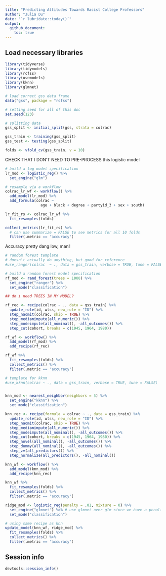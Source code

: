 ```yaml
---
title: "Predicting Attitudes Towards Racist College Professors"
author: "Julia Du"
date: "`r lubridate::today()`"
output: 
  github_document:
    toc: true
---
```


## Load necessary libraries

```r
library(tidyverse)
library(tidymodels)
library(rcfss)
library(usemodels)
library(kknn)
library(glmnet)

# load correct gss data frame
data("gss", package = "rcfss")
```

```r
# setting seed for all of this doc
set.seed(123)

# splitting data
gss_split <- initial_split(gss, strata = colrac)

gss_train <- training(gss_split)
gss_test <- testing(gss_split)

folds <- vfold_cv(gss_train, v = 10)
```

CHECK THAT I DON'T NEED TO PRE-PROCESS this logistic model
```r
# build a log model specification
lr_mod <- logistic_reg() %>% 
  set_engine("glm")

# resample via a workflow
colrac_lr_wf <- workflow() %>%
  add_model(lr_mod) %>%
  add_formula(colrac ~ 
                age + black + degree + partyid_3 + sex + south)

lr_fit_rs <- colrac_lr_wf %>%
  fit_resamples(folds)

collect_metrics(lr_fit_rs) %>%
  # can use summarize = FALSE to see metrics for all 10 folds
  filter(.metric == "accuracy")
```
Accuracy pretty dang low, man!

```r
# random forest template  
# doesn't actually do anything, but good for reference
#use_ranger(colrac  ~ ., data = gss_train, verbose = TRUE, tune = FALSE)

# build a random forest model specification
rf_mod <- rand_forest(trees = 1000) %>% 
  set_engine("ranger") %>% 
  set_mode("classification")

## do i need TREES IN MY MODEL?

rf_rec <- recipe(colrac ~ ., data = gss_train) %>% 
  update_role(id, wtss, new_role = "ID") %>%
  step_naomit(colrac, skip = TRUE) %>%
  step_medianimpute(all_numeric()) %>%
  step_modeimpute(all_nominal(), -all_outcomes()) %>%
  step_cut(cohort, breaks = c(1945, 1964, 1980))

rf_wf <- workflow() %>%
  add_model(rf_mod) %>%
  add_recipe(rf_rec)

rf_wf %>%
  fit_resamples(folds) %>%
  collect_metrics() %>% 
  filter(.metric == "accuracy")
```


```r
# template for kknn
#use_kknn(colrac ~ ., data = gss_train, verbose = TRUE, tune = FALSE)


knn_mod <- nearest_neighbor(neighbors = 5) %>%              
  set_engine("kknn") %>%             
  set_mode("classification")      

knn_rec <- recipe(formula = colrac ~ ., data = gss_train) %>% 
  update_role(id, wtss, new_role = "ID") %>%
  step_naomit(colrac, skip = TRUE) %>%
  step_medianimpute(all_numeric()) %>%
  step_modeimpute(all_nominal(), -all_outcomes()) %>%
  step_cut(cohort, breaks = c(1945, 1964, 1980)) %>%
  step_novel(all_nominal(), -all_outcomes()) %>%
  step_dummy(all_nominal(), -all_outcomes()) %>%
  step_zv(all_predictors()) %>% 
  step_normalize(all_predictors(), -all_nominal()) 

knn_wf <- workflow() %>%
  add_model(knn_mod) %>%
  add_recipe(knn_rec)

knn_wf %>%
  fit_resamples(folds) %>%
  collect_metrics() %>%
  filter(.metric == "accuracy")
```


```r
ridge_mod <- logistic_reg(penalty = .01, mixture = 0) %>% 
  set_engine("glmnet") %>% # use glmnet over glm since we have a penalty
  set_mode("classification")

# using same recipe as knn
update_model(knn_wf, ridge_mod) %>%
  fit_resamples(folds) %>%
  collect_metrics() %>%
  filter(.metric == "accuracy")
```

## Session info

```r
devtools::session_info()
```
